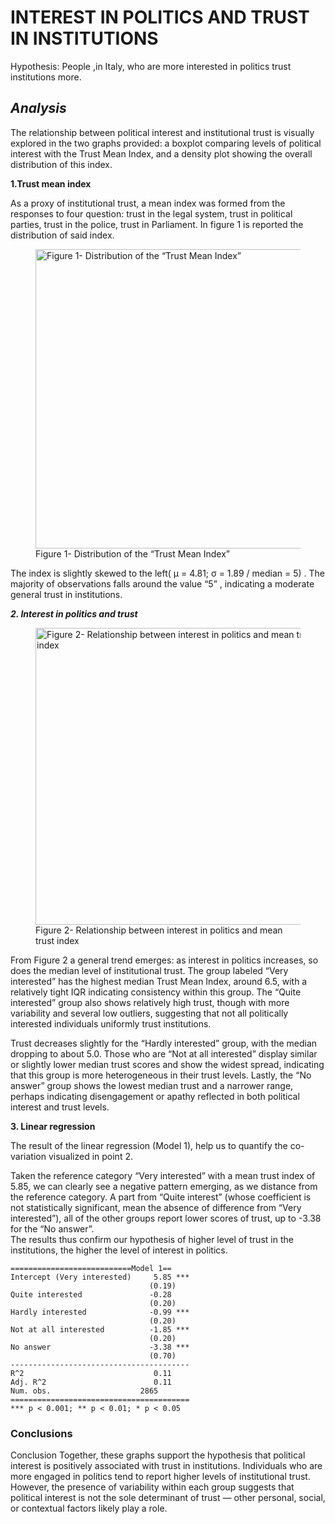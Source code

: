 # **INTEREST IN POLITICS AND TRUST IN INSTITUTIONS**

Hypothesis: People ,in Italy, who are more interested in politics trust institutions more.

## ***Analysis***

The relationship between political interest and institutional trust is visually explored in the two graphs provided: a boxplot comparing levels of political interest with the Trust Mean Index, and a density plot showing the overall distribution of this index.

**1.Trust mean index**

As a proxy of institutional trust, a mean index was formed from the responses to four question: trust in the legal system, trust in political parties, trust in the police, trust in Parliament. In figure 1 is reported the distribution of said index.

![Figure 1- Distribution of the "Trust Mean Index"](images/density_plot_index.png){width="479"}

The index is slightly skewed to the left( μ = 4.81; σ = 1.89 / median = 5) . The majority of observations falls around the value "5" , indicating a moderate general trust in institutions.

***2. Interest in politics and trust***

![Figure 2- Relationship between interest in politics and mean trust index](images/boxplot_index_polintr-02.png){width="475"}

From Figure 2 a general trend emerges: as interest in politics increases, so does the median level of institutional trust. The group labeled "Very interested" has the highest median Trust Mean Index, around 6.5, with a relatively tight IQR indicating consistency within this group. The “Quite interested” group also shows relatively high trust, though with more variability and several low outliers, suggesting that not all politically interested individuals uniformly trust institutions.

Trust decreases slightly for the “Hardly interested” group, with the median dropping to about 5.0. Those who are “Not at all interested” display similar or slightly lower median trust scores and show the widest spread, indicating that this group is more heterogeneous in their trust levels. Lastly, the “No answer” group shows the lowest median trust and a narrower range, perhaps indicating disengagement or apathy reflected in both political interest and trust levels.

**3. Linear regression**

The result of the linear regression (Model 1), help us to quantify the co-variation visualized in point 2.

Taken the reference category "Very interested" with a mean trust index of 5.85, we can clearly see a negative pattern emerging, as we distance from the reference category. A part from "Quite interest" (whose coefficient is not statistically significant, mean the absence of difference from "Very interested"), all of the other groups report lower scores of trust, up to -3.38 for the "No answer". \
The results thus confirm our hypothesis of higher level of trust in the institutions, the higher the level of interest in politics.

```         
===========================Model 1== 
Intercept (Very interested)     5.85 ***
                               (0.19)    
Quite interested               -0.28                                    
                               (0.20)    
Hardly interested              -0.99 ***                                
                               (0.20)    
Not at all interested          -1.85 ***                                
                               (0.20)    
No answer                      -3.38 ***                                
                               (0.70)    
---------------------------------------- 
R^2                             0.11     
Adj. R^2                        0.11     
Num. obs.                    2865        
======================================== 
*** p < 0.001; ** p < 0.01; * p < 0.05
```

### Conclusions

Conclusion Together, these graphs support the hypothesis that political interest is positively associated with trust in institutions. Individuals who are more engaged in politics tend to report higher levels of institutional trust. However, the presence of variability within each group suggests that political interest is not the sole determinant of trust — other personal, social, or contextual factors likely play a role.
